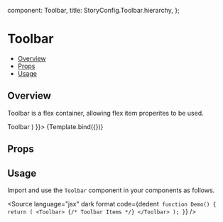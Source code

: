 
  component: Toolbar,
  title: StoryConfig.Toolbar.hierarchy,
};

<Meta title={meta.title} component={meta.component} />


# Toolbar

- [Overview](#overview)
- [Props](#props)
- [Usage](#usage)

## Overview

Toolbar is a flex container, allowing flex item properites to be used.

<Canvas>
  <Story name="Overview" args={{
    children: (
      <Toolbar>
        <IconButton
          size="large"
          edge="start"
          color="inherit"
          aria-label="open drawer"
          sx={{ mr: 2 }}
        >
          <HamburgerIcon />
        </IconButton>
        <Typography
          variant="h6"
          noWrap
          component="div"
          sx={{ flexGrow: 1, display: { xs: 'none', sm: 'block' } }}
        >
          Toolbar
        </Typography>
      </Toolbar>
    )
  }}>
    {Template.bind({})}
  </Story>
</Canvas>

## Props

<ArgsTable story="Overview" />

## Usage

Import and use the `Toolbar` component in your components as follows.

<Source
  language="jsx"
  dark
  format
  code={dedent`
function Demo() {
  return (
    <Toolbar>
      {/* Toolbar Items */}
    </Toolbar>
  );
}`}
/>
